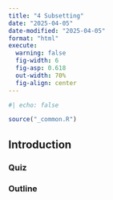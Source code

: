 ```yaml
---
title: "4 Subsetting"
date: "2025-04-05"
date-modified: "2025-04-05"
format: "html"
execute:
  warning: false
  fig-width: 6
  fig-asp: 0.618
  out-width: 70%
  fig-align: center
---
```


```r
#| echo: false

source("_common.R")
```

## Introduction



### Quiz


### Outline

